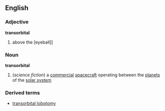 ==English==
===Adjective===
'''transorbital'''
#{{medicine}} above the [eyeball]]
===Noun===
'''transorbital'''
#(''science fiction'') a [[commercial]] [[spacecraft]] operating between the [[planet]]s of the [[solar system]]
===Derived terms===
*[[transorbital lobotomy]]